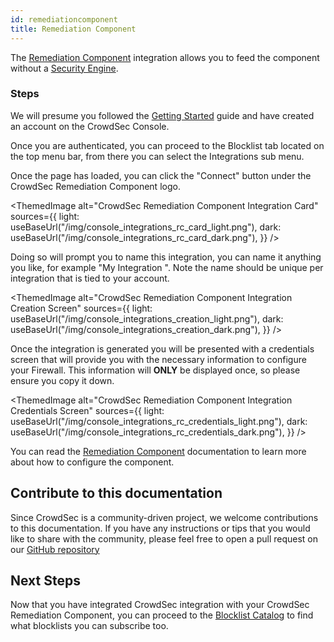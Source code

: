 ```yaml
---
id: remediationcomponent
title: Remediation Component
---
```


The [Remediation Component](bouncers/intro.md) integration allows you to feed the component without a [Security Engine](blocklists/security_engine.mdx).

### Steps

We will presume you followed the [Getting Started](integrations/intro.mdx) guide and have created an account on the CrowdSec Console.

Once you are authenticated, you can proceed to the Blocklist tab located on the top menu bar, from there you can select the Integrations sub menu.

Once the page has loaded, you can click the "Connect" button under the CrowdSec Remediation Component logo.

<ThemedImage
    alt="CrowdSec Remediation Component Integration Card"
    sources={{
        light: useBaseUrl("/img/console_integrations_rc_card_light.png"),
        dark: useBaseUrl("/img/console_integrations_rc_card_dark.png"),
    }}
/>

Doing so will prompt you to name this integration, you can name it anything you like, for example "My Integration ". Note the name should be unique per integration that is tied to your account.

<ThemedImage
    alt="CrowdSec Remediation Component Integration Creation Screen"
    sources={{
        light: useBaseUrl("/img/console_integrations_creation_light.png"),
        dark: useBaseUrl("/img/console_integrations_creation_dark.png"),
    }}
/>

Once the integration is generated you will be presented with a credentials screen that will provide you with the necessary information to configure your Firewall. This information will **ONLY** be displayed once, so please ensure you copy it down.

<ThemedImage
    alt="CrowdSec Remediation Component Integration Credentials Screen"
    sources={{
        light: useBaseUrl("/img/console_integrations_rc_credentials_light.png"),
        dark: useBaseUrl("/img/console_integrations_rc_credentials_dark.png"),
    }}
/>

You can read the [Remediation Component](bouncers/intro.md) documentation to learn more about how to configure the component.

## Contribute to this documentation

Since CrowdSec is a community-driven project, we welcome contributions to this documentation. If you have any instructions or tips that you would like to share with the community, please feel free to open a pull request on our [GitHub repository](https://github.com/crowdsecurity/crowdsec-docs)

## Next Steps

Now that you have integrated CrowdSec integration with your CrowdSec Remediation Component, you can proceed to the [Blocklist Catalog](console/blocklists/catalog.md) to find what blocklists you can subscribe too. 
